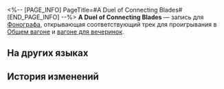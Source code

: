 <%-- [PAGE_INFO]
PageTitle=#A Duel of Connecting Blades#
[END_PAGE_INFO] --%>
{{Предмет Инфобокс
|id          = 210363
|Изображение = Предмет A Duel of Connecting Blades.png
|Тип         = Запись
|Инвентарь   = Ценные предметы
|Редкость    = 3
|Эффект      = 
|Описание    = Запись, которую можно воспроизвести на фонографе экспресса. Это может быть случайное приобретение или подарок от кого-то другого. Когда играет музыка, всплывают самые разные воспоминания: улыбки, встречи, прикосновения и волнение битвы. Может быть, поэтому, даже несмотря на стремительный прогресс общества, люди всё ещё собирают записи.<br />Текущая запись содержит трек A Duel of Connecting Blades.
}}
{{Описание|''Копья отражают цветные блики, холодный блеск танцует на мечах и пиках. Дух войны корабли накрывает.''}}
'''A Duel of Connecting Blades''' — запись для [[Фонограф]]а, открывающая соответствующий трек для проигрывания в [[Общий вагон|Общем вагоне]] и [[Вагон для вечеринок|вагоне для вечеринок]].

==На других языках==
{{На других языках
|en   = ''A Duel of Connecting Blades''
|zhs  = 《撄锋竞武》
|zht  = 《攖鋒競武》
|ja   = 『鋒鋩競う決闘』
|ko   = ≪칼끝이 교차하는 비무≫
|es   = Duelo de hojas conectadas
|fr   = «&nbsp;A Duel of Connecting Blades&nbsp;»
|ru   = A Duel of Connecting Blades
|th   = "A Duel of Connecting Blades"
|vi   = "Cuộc Đấu Kiếm Kết Nối"
|de   = „Streitduell“
|id   = "A Duel of Connecting Blades"
|pt   = "A Duel of Connecting Blades"
}}

==История изменений==
{{История изменений|3.5}}